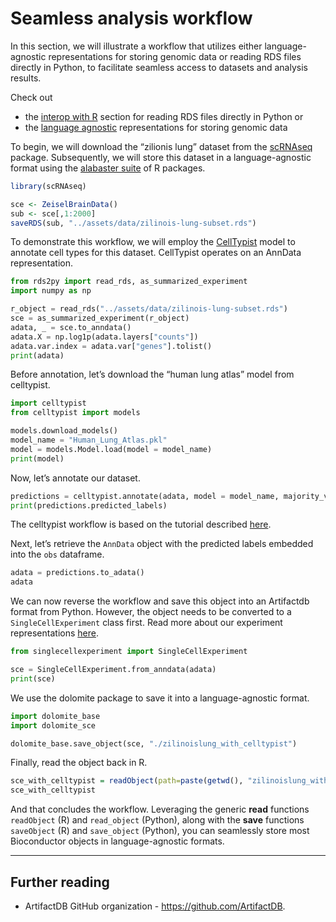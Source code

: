 # Seamless analysis workflow

In this section, we will illustrate a workflow that utilizes either language-agnostic representations for storing genomic data or reading RDS files directly in Python, to facilitate seamless access to datasets and analysis results.

:::{.callout-note}
Check out 

- the [interop with R](./interop.qmd) section for reading RDS files directly in Python or
- the [language agnostic](./language_agnostic.qmd) representations for storing genomic data
:::

To begin, we will download the "zilionis lung" dataset from the [scRNAseq](https://bioconductor.org/packages/release/data/experiment/html/scRNAseq.html) package. Subsequently, we will store this dataset in a language-agnostic format using the [alabaster suite](https://github.com/ArtifactDB/alabaster.base) of R packages.

```r
library(scRNAseq)

sce <- ZeiselBrainData()
sub <- sce[,1:2000]
saveRDS(sub, "../assets/data/zilinois-lung-subset.rds")
```

To demonstrate this workflow, we will employ the [CellTypist](https://github.com/Teichlab/celltypist) model to annotate cell types for this dataset. CellTypist operates on an AnnData representation.

```python
from rds2py import read_rds, as_summarized_experiment
import numpy as np

r_object = read_rds("../assets/data/zilinois-lung-subset.rds")
sce = as_summarized_experiment(r_object)
adata, _ = sce.to_anndata()
adata.X = np.log1p(adata.layers["counts"])
adata.var.index = adata.var["genes"].tolist()
print(adata)
```

Before annotation, let's download the "human lung atlas" model from celltypist.

```python
import celltypist
from celltypist import models

models.download_models()
model_name = "Human_Lung_Atlas.pkl"
model = models.Model.load(model = model_name)
print(model)
```

Now, let's annotate our dataset.

```python
predictions = celltypist.annotate(adata, model = model_name, majority_voting = True)
print(predictions.predicted_labels)
```

:::{.callout-note}
The celltypist workflow is based on the tutorial described [here](https://colab.research.google.com/github/Teichlab/celltypist/blob/main/docs/notebook/celltypist_tutorial.ipynb#scrollTo=postal-chicken).
:::

Next, let's retrieve the `AnnData` object with the predicted labels embedded into the `obs` dataframe.

```python
adata = predictions.to_adata()
adata
```

We can now reverse the workflow and save this object into an Artifactdb format from Python. However, the object needs to be converted to a `SingleCellExperiment` class first. Read more about our experiment representations [here](./experiments/singlecell_expt.qmd).

```python
from singlecellexperiment import SingleCellExperiment

sce = SingleCellExperiment.from_anndata(adata)
print(sce)
```

We use the dolomite package to save it into a language-agnostic format.
```python
import dolomite_base
import dolomite_sce

dolomite_base.save_object(sce, "./zilinoislung_with_celltypist")
```

Finally, read the object back in R.
```r
sce_with_celltypist = readObject(path=paste(getwd(), "zilinoislung_with_celltypist", sep="/"))
sce_with_celltypist
```

And that concludes the workflow. Leveraging the generic **read** functions `readObject` (R) and `read_object` (Python), along with the **save** functions `saveObject` (R) and `save_object` (Python), you can seamlessly store most Bioconductor objects in language-agnostic formats.

----

## Further reading

- ArtifactDB GitHub organization - [https://github.com/ArtifactDB](https://github.com/ArtifactDB).